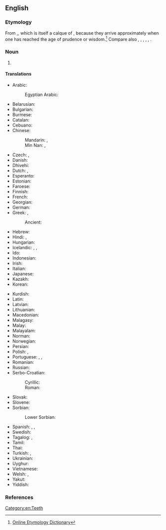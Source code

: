 {{also|wisdom-tooth}}
==English==
{{wikipedia}}

===Etymology===
From {{compound|en|wisdom|tooth}},{{calque|en|la|dēns sapientiae}}, which is itself a calque of {{cal|en|grc|σωφρονιστήρ|σωφρονιστῆρες|prudent or self-controlled ones (i.e. teeth)|notext=1}}, because they arrive approximately when one has reached the age of prudence or wisdom.<ref>[http://www.etymonline.com/index.php?allowed_in_frame=0&search=wisdom+tooth&searchmode=none Online Etymology Dictionary]</ref> Compare also {{cog|de|Weisheitszahn||wisdom tooth}}, {{cog|da|visdomstand||wisdom tooth}}, {{cog|sv|visdomstand||wisdom tooth}}, {{cog|is|vísdómstönn||wisdom tooth}}, {{cog|nl|verstandskies||wisdom tooth|lit=intellect molar}}, {{cog|nds-de|Verstandskuus||wisdom tooth|lit=wisdom molar}}.

===Noun===
{{en-noun|wisdom teeth}}

# {{lb|en|dentistry}} {{l|en|One of the four (one [[upper]] and one [[lower]] on each side) [[rearmost]] [[molar]]s in humans, which typically develop between ages 18-24.}}

====Translations====
{{trans-top|rearmost molar in humans}}
* Arabic: {{t|ar|دِرْس اَلْعَقْل|m}}
*: Egyptian Arabic: {{t|arz|درس العقل|m|tr=ders el-ʿaʾl|sc=Arab}}
* Belarusian: {{t|be|зуб му́драсці|m|sc=Cyrl}}
* Bulgarian: {{t+|bg|мъдре́ц|m}}
* Burmese: {{t+|my|အံဆုံး|sc=Mymr}}
* Catalan: {{t+|ca|queixal del seny|m}}
* Cebuano: {{t|ceb|pamuok}}
* Chinese:
*: Mandarin: {{t+|cmn|智齒|sc=Hani}}, {{t+|cmn|智齿|tr=zhìchǐ|sc=Hani}}
*: Min Nan: {{t|nan|智慧齒|tr=tì-hūi-khí|sc=Hani}}, {{t|nan|智齒|tr=tì-khí|sc=Hani}}
* Czech: {{t|cs|zub moudrosti|m}}, {{t|cs|moudrák|m}} {{qualifier|colloquial}}
* Danish: {{t|da|visdomstand|c}}
* Dhivehi: {{t|dv|އެންމެ އެތެރެ ކޮލުދަތް|sc=Thaa}}
* Dutch: {{t+|nl|verstandskies|m}}, {{qualifier|Belgium}} {{t|nl|wijsheidstand|m}}
* Esperanto: {{t|eo|saĝodento}}
* Estonian: {{t|et|tarkusehammas}}
* Faroese: {{t|fo|vísdómsjakslur|m}}
* Finnish: {{t+|fi|viisaudenhammas}}
* French: {{t+|fr|dent de sagesse|f}}
* Georgian: {{t|ka|სიბრძნის კბილი|sc=Geor}}
* German: {{t+|de|Weisheitszahn|m}}
* Greek: {{t+|el|φρονιμίτης|m}}, {{t+|el|σωφρονιστήρας|m}}
*: Ancient: {{t|grc|σωφρονιστήρ|m}}
* Hebrew: {{t|he|שֵׁן בִּינָה|f|tr=shen biná}}
* Hindi: {{t|hi|अकल दाढ़}}, {{t|hi|तीसरे दाढ़}}
* Hungarian: {{t+|hu|bölcsességfog}}
* Icelandic: {{t|is|endajaxl|m}}, {{t+|is|vísdómstönn|f}}, {{t|is|geirjaxl|m}}
* Ido: {{t+|io|dento di sajeso}}
* Indonesian: {{t+|id|gigi bungsu}}
* Irish: {{t|ga|fiacail fhorais|f}}
* Italian: {{t|it|dente del giudizio|m}}
* Japanese: {{t|ja|親知らず|tr=おやしらず, oya-shirazu}}
* Kazakh: {{t|kk|ақыл тіс|sc=Cyrl}}
* Korean: {{t+|ko|사랑니|sc=Kore}}
{{trans-mid}}
* Kurdish: {{t|ku|didanê aqilî}}
* Latin: {{t|la|dēns sapientiae|m}}
* Latvian: {{t|lv|gudrības zobs|m}}
* Lithuanian: {{t|lt|išminties dantis|m}}
* Macedonian: {{t|mk|у́мник|m}}
* Malagasy: {{t+|mg|faravazana}}
* Malay: {{t|ms|gigi bongsu}}
* Malayalam: {{t|ml|വിവേകദന്തങ്ങൾ|sc=Mlym}}
* Norman: {{t|nrf|dent d'sagesse|f}}
* Norwegian: {{t|no|visdomstann|m}}
* Persian: {{t|fa|دندان عقل|sc=fa-Arab}}
* Polish: {{t|pl|ząb mądrości|m}}, {{t+|pl|ósemka}}
* Portuguese: {{t+|pt|siso|m}}, {{t+|pt|dente do siso|m}}, {{t|pt|dente do juízo|m}}
* Romanian: {{t+|ro|măsea de minte|f}}
* Russian: {{t+|ru|зуб му́дрости|m|sc=Cyrl}}
* Serbo-Croatian:
*: Cyrillic: {{t|sh|у̑мња̄к|m|sc=Cyrl}}
*: Roman: {{t+|sh|ȗmnjāk|m}}
* Slovak: {{t|sk|zub múdrosti|m}}
* Slovene: {{t|sl|modrostni zob|m}}
* Sorbian:
*: Lower Sorbian: {{t|dsb|slězny crjonak|m}}
* Spanish: {{t|es|muela del juicio|f}}, {{t|es|cordal|f}}, {{t|es|muela cordal|f}}
* Swedish: {{t+|sv|visdomstand|c}}
* Tagalog: {{t|tl|bagang-bait}}, {{t|tl|ngipin ng karunungan}}
* Tamil: {{t+|ta|ஞானப்பல்|sc=Taml}}
* Thai: {{t|th|ฟันกรามซี่สุดท้าย}}
* Turkish: {{t+|tr|akıl dişi}}, {{t+|tr|akıldişi}}
* Ukrainian: {{t|uk|зуб му́дрості|m|sc=Cyrl}}
* Uyghur: {{t|ug|ئەقىل چىش|sc=ug-Arab}}
* Vietnamese: {{t+|vi|răng khôn}}
* Welsh: {{t|cy|dant helbul|m}}, {{t|cy|dant gofid|m}}
* Yakut: {{t|sah|билир тиис|sc=Cyrl}}
* Yiddish: {{t|yi|חכמה־צאָן|m|tr=khokhme-tson}}
{{trans-bottom}}

===References===
<references/>

[[Category:en:Teeth]]
